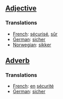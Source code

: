==[[Adjective]]==
===Translations===
*[[French]]: [[sécurisé]], [[sûr]]
*[[German]]: [[sicher]]
*[[Norwegian]]: [[sikker]]

==[[Adverb]]==

===Translations===
*[[French]]: [[en]] [[sécurité]]
*[[German]]: [[sicher]]